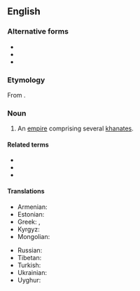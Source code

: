 ==English==

===Alternative forms===
* {{l|en|kaganate}}
* {{l|en|kaganat}}
* {{l|en|khakanate}}

===Etymology===
From {{suffix|en|khagan|ate}}.

===Noun===
{{en-noun}}

# An [[empire]] comprising several [[khanate]]s.

====Related terms====
* {{l|en|khagan}}
* {{l|en|khan}}
* {{l|en|khanate}}

====Translations====
{{trans-top|an empire comprising several khanates}}
* Armenian: {{t|hy|խաքանություն}}
* Estonian: {{t|et|kaganaat}}
* Greek: {{t+|el|χαγανάτο|n}}, {{t+|el|χανάτο|n}}
* Kyrgyz: {{t|ky|кагандык|sc=Cyrl}}
* Mongolian: {{t-needed|mn}}
{{trans-mid}}
* Russian: {{t+|ru|кагана́т|m}}
* Tibetan: {{t-needed|bo}}
* Turkish: {{t+|tr|kağanlık}}
* Ukrainian: {{t+|uk|кагана́т|m}}
* Uyghur: {{t|ug|خاقانلىق}}
{{trans-bottom}}